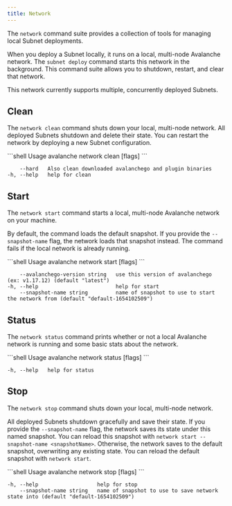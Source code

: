 ```yaml
---
title: Network
---
```


The `network` command suite provides a collection of tools for managing local Subnet
deployments.

When you deploy a Subnet locally, it runs on a local, multi-node Avalanche network. The
`subnet deploy` command starts this network in the background. This command suite allows you
to shutdown, restart, and clear that network.

This network currently supports multiple, concurrently deployed Subnets.

## Clean

The `network clean` command shuts down your local, multi-node network. All deployed Subnets
shutdown and delete their state. You can restart the network by deploying a new Subnet
configuration.

<CodeGroup>
```shell Usage
avalanche network clean [flags]
```

```shell Flags
    --hard   Also clean downloaded avalanchego and plugin binaries
-h, --help   help for clean
```
</CodeGroup>

## Start

The `network start` command starts a local, multi-node Avalanche network on your machine.

By default, the command loads the default snapshot. If you provide the `--snapshot-name`
flag, the network loads that snapshot instead. The command fails if the local network is
already running.

<CodeGroup>
```shell Usage
avalanche network start [flags]
```

```shell Flags
    --avalanchego-version string   use this version of avalanchego (ex: v1.17.12) (default "latest")
-h, --help                         help for start
    --snapshot-name string         name of snapshot to use to start the network from (default "default-1654102509")
```
</CodeGroup>

## Status

The `network status` command prints whether or not a local Avalanche network is running and
some basic stats about the network.

<CodeGroup>
```shell Usage
avalanche network status [flags]
```

```shell Flags
-h, --help   help for status
```
</CodeGroup>

## Stop

The `network stop` command shuts down your local, multi-node network.

All deployed Subnets shutdown gracefully and save their state. If you provide the
`--snapshot-name` flag, the network saves its state under this named snapshot. You can
reload this snapshot with `network start --snapshot-name <snapshotName>`. Otherwise, the
network saves to the default snapshot, overwriting any existing state. You can reload the
default snapshot with `network start`.

<CodeGroup>
```shell Usage
avalanche network stop [flags]
```

```shell Flags
-h, --help                   help for stop
    --snapshot-name string   name of snapshot to use to save network state into (default "default-1654102509")
```
</CodeGroup>